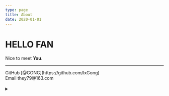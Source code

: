 ```yaml
---
type: page
title: About
date: 2020-01-01
---
```


# HELLO FAN

Nice to meet **You**.

---

<div>
GitHub [@GONG](https://github.com/lxGong)<br/>
Email they79@163.com
</div>


<br/>

<details><summary children="Resume"/>

<style jsx>{`
  summary:not(:focus-visible):focus {
    outline: none;
  }
`}</style>


</details>
